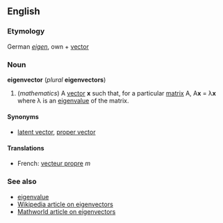 ==English==
===Etymology===
German ''[[eigen]]'', own + [[vector]]

===Noun===
'''eigenvector''' (''plural'' '''eigenvectors''')

#(''mathematics'') A [[vector]] '''x''' such that, for a particular [[matrix]] A, A'''x''' = &lambda;'''x''' where &lambda; is an [[eigenvalue]] of the matrix.

====Synonyms====
*[[latent vector]], [[proper vector]]

====Translations====
*French: [[vecteur propre]] ''m''

===See also===
*[[eigenvalue]]
*[[w:Eigenvector|Wikipedia article on eigenvectors]]
*[http://mathworld.wolfram.com/Eigenvector.html Mathworld article on eigenvectors]